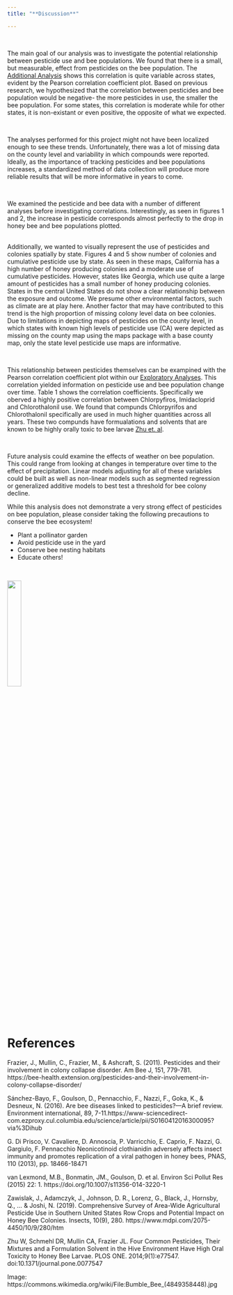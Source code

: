 ```yaml
---
title: "**Discussion**" 

---
```

<br>

The main goal of our analysis was to investigate the potential relationship between pesticide use and bee populations. We found that there is a small, but measurable, effect from pesticides on the bee population. The [Additional Analysis](https://misbath.github.io/bee_project.github.io/add_analysis.html) shows this correlation is quite variable across states, evident by the Pearson correlation coefficient plot. Based on previous research, we hypothesized that the correlation between pesticides and bee population would be negative- the more pesticides in use, the smaller the bee population. For some states, this correlation is moderate while for other states, it is non-existant or even positive, the opposite of what we expected. 

<br>

The analyses performed for this project might not have been localized enough to see these trends. Unfortunately, there was a lot of missing data on the county level and variability in which compounds were reported. Ideally, as the importance of tracking pesticides and bee populations increases, a standardized method of data collection will produce more reliable results that will be more informative in years to come. 

<br>

We examined the pesticide and bee data with a number of different analyses before investigating correlations. Interestingly, as seen in figures 1 and 2, the increase in pesticide corresponds almost perfectly to the drop in honey bee and bee populations plotted. 

<br>
Additionally, we wanted to visually represent the use of pesticides and colonies spatially by state. Figures 4 and 5 show number of colonies and cumulative pesticide use by state. As seen in these maps, California has a high number of honey producing colonies and a moderate use of cumulative pesticides. However, states like Georgia, which use quite a large amount of pesticides has a small number of honey producing colonies. States in the central United States do not show a clear relationship between the exposure and outcome. We presume other environmental factors, such as climate are at play here. Another factor that may have contributed to this trend is the high proportion of missing colony level data on bee colonies. Due to limitations in depicting maps of pesticides on the county level, in which states with known high levels of pesticide use (CA) were depicted as missing on the county map using the maps package with a base county map, only the state level pesticide use maps are informative.


<br>

This relationship between pesticides themselves can be exampined with the Pearson correlation coefficient plot within our [Exploratory Analyses](https://misbath.github.io/bee_project.github.io/exploring.html). This correlation yielded information on pesticide use and bee population change over time. Table 1 shows the correlation coefficients. Specifically we oberved a highly positive correlation between Chlorpyfiros, Imidacloprid and Chlorothalonil use. We found that compunds Chlorpyrifos and Chlorothalonil specifically are used in much higher quantities across all years. These two compunds have formualations and solvents that are known to be highly orally toxic to bee larvae [Zhu et. al](https://journals.plos.org/plosone/article?id=10.1371/journal.pone.0077547).

<br>

Future analysis could examine the effects of weather on bee population. This could range from looking at changes in temperature over time to the effect of precipitation. Linear models adjusting for all of these variables could be built as well as non-linear models such as segmented regression or generalized additive models to best test a threshold for bee colony decline.

While this analysis does not demonstrate a very strong effect of pesticides on bee population, please consider taking the following precautions to conserve the bee ecosystem!

* Plant a pollinator garden
* Avoid pesticide use in the yard
* Conserve bee nesting habitats
* Educate others!

<br>

<img src="./images/confused_bee.jpg" style="width:25%" style="height:25%">

<br>

<left>

# **References**

Frazier, J., Mullin, C., Frazier, M., & Ashcraft, S. (2011). Pesticides and their involvement in colony collapse disorder. Am Bee J, 151, 779-781. https://bee-health.extension.org/pesticides-and-their-involvement-in-colony-collapse-disorder/

Sánchez-Bayo, F., Goulson, D., Pennacchio, F., Nazzi, F., Goka, K., & Desneux, N. (2016). Are bee diseases linked to pesticides?—A brief review. Environment international, 89, 7-11.https://www-sciencedirect-com.ezproxy.cul.columbia.edu/science/article/pii/S0160412016300095?via%3Dihub

G. Di Prisco, V. Cavaliere, D. Annoscia, P. Varricchio, E. Caprio, F. Nazzi, G. Gargiulo, F. Pennacchio
Neonicotinoid clothianidin adversely affects insect immunity and promotes replication of a viral pathogen in honey bees, PNAS, 110 (2013), pp. 18466-18471

van Lexmond, M.B., Bonmatin, JM., Goulson, D. et al. Environ Sci Pollut Res (2015) 22: 1. https://doi.org/10.1007/s11356-014-3220-1

Zawislak, J., Adamczyk, J., Johnson, D. R., Lorenz, G., Black, J., Hornsby, Q., ... & Joshi, N. (2019). Comprehensive Survey of Area-Wide Agricultural Pesticide Use in Southern United States Row Crops and Potential Impact on Honey Bee Colonies. Insects, 10(9), 280. https://www.mdpi.com/2075-4450/10/9/280/htm

Zhu W, Schmehl DR, Mullin CA, Frazier JL. Four Common Pesticides, Their Mixtures and a Formulation Solvent in the Hive Environment Have High Oral Toxicity to Honey Bee Larvae. PLOS ONE. 2014;9(1):e77547. doi:10.1371/journal.pone.0077547


Image: https://commons.wikimedia.org/wiki/File:Bumble_Bee_(4849358448).jpg  

